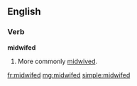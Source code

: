 ==English==

===Verb===
'''midwifed'''

# {{rare}} {{past of|[[midwife]]}} More commonly [[midwived]].

[[fr:midwifed]]
[[mg:midwifed]]
[[simple:midwifed]]